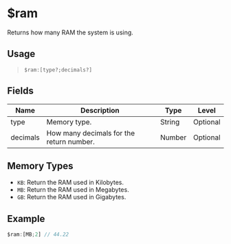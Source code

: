 # $ram
Returns how many RAM the system is using.

## Usage
> `$ram:[type?;decimals?]`

## Fields
| Name     | Description                              | Type   | Level    |
| -------- | ---------------------------------------- | ------ | -------- |
| type     | Memory type.                             | String | Optional |
| decimals | How many decimals for the return number. | Number | Optional |

## Memory Types
- `KB`: Return the RAM used in Kilobytes.
- `MB`: Return the RAM used in Megabytes.
- `GB`: Return the RAM used in Gigabytes.

## Example
```js
$ram:[MB;2] // 44.22
```